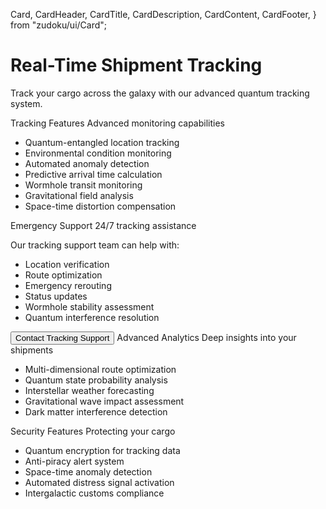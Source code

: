   Card,
  CardHeader,
  CardTitle,
  CardDescription,
  CardContent,
  CardFooter,
} from "zudoku/ui/Card";

# Real-Time Shipment Tracking

Track your cargo across the galaxy with our advanced quantum tracking system.

<div className="grid grid-cols-1 gap-4 md:grid-cols-2">
  <Card className="not-prose">
    <CardHeader>
      <CardTitle>Tracking Features</CardTitle>
      <CardDescription>Advanced monitoring capabilities</CardDescription>
    </CardHeader>
    <CardContent>
      <ul>
        <li>Quantum-entangled location tracking</li>
        <li>Environmental condition monitoring</li>
        <li>Automated anomaly detection</li>
        <li>Predictive arrival time calculation</li>
        <li>Wormhole transit monitoring</li>
        <li>Gravitational field analysis</li>
        <li>Space-time distortion compensation</li>
      </ul>
    </CardContent>
  </Card>
  <Card className="not-prose">
    <CardHeader>
      <CardTitle>Emergency Support</CardTitle>
      <CardDescription>24/7 tracking assistance</CardDescription>
    </CardHeader>
    <CardContent>
      <p>Our tracking support team can help with:</p>
      <ul>
        <li>Location verification</li>
        <li>Route optimization</li>
        <li>Emergency rerouting</li>
        <li>Status updates</li>
        <li>Wormhole stability assessment</li>
        <li>Quantum interference resolution</li>
      </ul>
    </CardContent>
    <CardFooter>
      <Button variant="outline">Contact Tracking Support</Button>
    </CardFooter>
  </Card>
  <Card className="not-prose">
    <CardHeader>
      <CardTitle>Advanced Analytics</CardTitle>
      <CardDescription>Deep insights into your shipments</CardDescription>
    </CardHeader>
    <CardContent>
      <ul>
        <li>Multi-dimensional route optimization</li>
        <li>Quantum state probability analysis</li>
        <li>Interstellar weather forecasting</li>
        <li>Gravitational wave impact assessment</li>
        <li>Dark matter interference detection</li>
      </ul>
    </CardContent>
  </Card>
  <Card className="not-prose">
    <CardHeader>
      <CardTitle>Security Features</CardTitle>
      <CardDescription>Protecting your cargo</CardDescription>
    </CardHeader>
    <CardContent>
      <ul>
        <li>Quantum encryption for tracking data</li>
        <li>Anti-piracy alert system</li>
        <li>Space-time anomaly detection</li>
        <li>Automated distress signal activation</li>
        <li>Intergalactic customs compliance</li>
      </ul>
    </CardContent>
  </Card>
</div>
